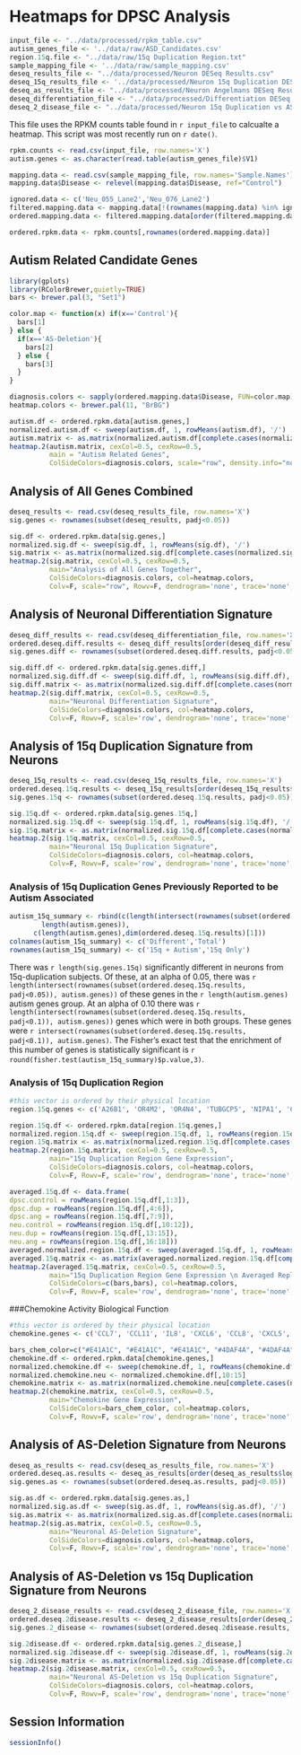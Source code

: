 Heatmaps for DPSC Analysis
========================================================

```r
input_file <- "../data/processed/rpkm_table.csv"
autism_genes_file <- '../data/raw/ASD_Candidates.csv'
region.15q.file <- "../data/raw/15q Duplication Region.txt"
sample_mapping_file <- '../data/raw/sample_mapping.csv'
deseq_results_file <- "../data/processed/Neuron DESeq Results.csv"
deseq_15q_results_file <- '../data/processed/Neuron 15q Duplication DESeq Results.csv'
deseq_as_results_file <- "../data/processed/Neuron Angelmans DESeq Results.csv"
deseq_differentiation_file <- "../data/processed/Differentiation DESeq Results.csv"
deseq_2_disease_file <- "../data/processed/Neuron 15q Duplication vs AS Deletion DESeq Results.csv"
```

This file uses the RPKM counts table found in `r input_file` to calcualte a heatmap.  This script was most recently run on `r date()`.

```r
rpkm.counts <- read.csv(input_file, row.names='X')
autism.genes <- as.character(read.table(autism_genes_file)$V1)

mapping.data <- read.csv(sample_mapping_file, row.names='Sample.Names')
mapping.data$Disease <- relevel(mapping.data$Disease, ref="Control")

ignored.data <- c('Neu_055_Lane2','Neu_076_Lane2')
filtered.mapping.data <- mapping.data[!(rownames(mapping.data) %in% ignored.data),]
ordered.mapping.data <- filtered.mapping.data[order(filtered.mapping.data$Cell.Type, filtered.mapping.data$Disease),]

ordered.rpkm.data <- rpkm.counts[,rownames(ordered.mapping.data)]
```

Autism Related Candidate Genes
-------------------------------

```r
library(gplots)
library(RColorBrewer,quietly=TRUE)
bars <- brewer.pal(3, "Set1")

color.map <- function(x) if(x=='Control'){
  bars[1]
} else {
  if(x=='AS-Deletion'){
    bars[2]
  } else {
    bars[3]
  }
}

diagnosis.colors <- sapply(ordered.mapping.data$Disease, FUN=color.map)
heatmap.colors <- brewer.pal(11, "BrBG")

autism.df <- ordered.rpkm.data[autism.genes,]
normalized.autism.df <- sweep(autism.df, 1, rowMeans(autism.df), '/')
autism.matrix <- as.matrix(normalized.autism.df[complete.cases(normalized.autism.df),])
heatmap.2(autism.matrix, cexCol=0.5, cexRow=0.5, 
          main = "Autism Related Genes",
          ColSideColors=diagnosis.colors, scale="row", density.info="none", dendrogram='row', Colv=F, col=heatmap.colors, trace='none')
```

Analysis of All Genes Combined
-------------------------------
```r
deseq_results <- read.csv(deseq_results_file, row.names='X')
sig.genes <- rownames(subset(deseq_results, padj<0.05))

sig.df <- ordered.rpkm.data[sig.genes,]
normalized.sig.df <- sweep(sig.df, 1, rowMeans(sig.df), '/')
sig.matrix <- as.matrix(normalized.sig.df[complete.cases(normalized.sig.df),])
heatmap.2(sig.matrix, cexCol=0.5, cexRow=0.5, 
          main="Analysis of All Genes Together",
          ColSideColors=diagnosis.colors, col=heatmap.colors,
          Colv=F, scale="row", Rowv=F, dendrogram='none', trace='none', density.info="none")
```

Analysis of Neuronal Differentiation Signature
---------------------------------------------------

```r
deseq_diff_results <- read.csv(deseq_differentiation_file, row.names='X')
ordered.deseq.diff.results <- deseq_diff_results[order(deseq_diff_results$log2FoldChange),]
sig.genes.diff <- rownames(subset(ordered.deseq.diff.results, padj<0.05))

sig.diff.df <- ordered.rpkm.data[sig.genes.diff,]
normalized.sig.diff.df <- sweep(sig.diff.df, 1, rowMeans(sig.diff.df), '/')
sig.diff.matrix <- as.matrix(normalized.sig.diff.df[complete.cases(normalized.sig.diff.df),])
heatmap.2(sig.diff.matrix, cexCol=0.5, cexRow=0.5, 
          main="Neuronal Differentiation Signature",
          ColSideColors=diagnosis.colors, col=heatmap.colors,
          Colv=F, Rowv=F, scale='row', dendrogram='none', trace='none', density.info="none")
```

Analysis of 15q Duplication Signature from Neurons
---------------------------------------------------

```r
deseq_15q_results <- read.csv(deseq_15q_results_file, row.names='X')
ordered.deseq.15q.results <- deseq_15q_results[order(deseq_15q_results$log2FoldChange),]
sig.genes.15q <- rownames(subset(ordered.deseq.15q.results, padj<0.05))

sig.15q.df <- ordered.rpkm.data[sig.genes.15q,]
normalized.sig.15q.df <- sweep(sig.15q.df, 1, rowMeans(sig.15q.df), '/')
sig.15q.matrix <- as.matrix(normalized.sig.15q.df[complete.cases(normalized.sig.15q.df),])
heatmap.2(sig.15q.matrix, cexCol=0.5, cexRow=0.5, 
          main="Neuronal 15q Duplication Signature",
          ColSideColors=diagnosis.colors, col=heatmap.colors,
          Colv=F, Rowv=F, scale='row', dendrogram='none', trace='none', density.info="none")
```

### Analysis of 15q Duplication Genes Previously Reported to be Autism Associated

```r
autism_15q_summary <- rbind(c(length(intersect(rownames(subset(ordered.deseq.15q.results, padj<0.1)), autism.genes)),
        length(autism.genes)), 
      c(length(autism.genes),dim(ordered.deseq.15q.results)[1]))
colnames(autism_15q_summary) <- c('Different','Total')
rownames(autism_15q_summary) <- c('15q + Autism','15q Only')
```

There was `r length(sig.genes.15q)` significantly different in neurons from 15q-duplication subjects.  Of these, at an alpha of 0.05, there was `r length(intersect(rownames(subset(ordered.deseq.15q.results, padj<0.05)), autism.genes))` of these genes in the `r length(autism.genes)` autism genes group.  At an alpha of 0.10 there was `r length(intersect(rownames(subset(ordered.deseq.15q.results, padj<0.1)), autism.genes))` genes which were in both groups.  These genes were `r intersect(rownames(subset(ordered.deseq.15q.results, padj<0.1)), autism.genes)`.  The Fisher's exact test that the enrichment of this number of genes is statistically significant is `r round(fisher.test(autism_15q_summary)$p.value,3)`.

### Analysis of 15q Duplication Region

```r
#this vector is ordered by their physical location
region.15q.genes <- c('A26B1', 'OR4M2', 'OR4N4', 'TUBGCP5', 'NIPA1', 'CYFIP1', 'NIPA2', 'MKRN3', 'MAGEL2', 'NDN', 'SNURF', 'SNRPN', 'UBE3A', 'ATP10A', 'GABRB3', 'GABRA5', 'GABRG3', 'OCA2', 'HERC2', 'APBA2', 'NDNL2', 'TJP1', 'CHRFAM7A', 'MTMR10', 'TRPM1', 'CHRNA7', 'GREM1')

region.15q.df <- ordered.rpkm.data[region.15q.genes,]
normalized.region.15q.df <- sweep(region.15q.df, 1, rowMeans(region.15q.df), '/')
region.15q.matrix <- as.matrix(normalized.region.15q.df[complete.cases(normalized.region.15q.df),])
heatmap.2(region.15q.matrix, cexCol=0.5, cexRow=0.5, 
          main="15q Duplication Region Gene Expression",
          ColSideColors=diagnosis.colors, col=heatmap.colors,
          Colv=F, Rowv=F, scale='row', dendrogram='none', trace='none', density.info="none")

averaged.15q.df <- data.frame(
dpsc.control = rowMeans(region.15q.df[,1:3]),
dpsc.dup = rowMeans(region.15q.df[,4:6]),
dpsc.ang = rowMeans(region.15q.df[,7:9]),
neu.control = rowMeans(region.15q.df[,10:12]),
neu.dup = rowMeans(region.15q.df[,13:15]),
neu.ang = rowMeans(region.15q.df[,16:18]))
averaged.normalized.region.15q.df <- sweep(averaged.15q.df, 1, rowMeans(averaged.15q.df), '/')
averaged.15q.matrix <- as.matrix(averaged.normalized.region.15q.df[complete.cases(averaged.normalized.region.15q.df),])
heatmap.2(averaged.15q.matrix, cexCol=0.5, cexRow=0.5, 
          main="15q Duplication Region Gene Expression \n Averaged Replicates",
          ColSideColors=c(bars,bars), col=heatmap.colors,
          Colv=F, Rowv=F, scale='row', dendrogram='none', trace='none', density.info="none")

```

###Chemokine Activity Biological Function
```r
#this vector is ordered by their physical location
chemokine.genes <- c('CCL7', 'CCL11', 'IL8', 'CXCL6', 'CCL8', 'CXCL5', 'CXCL2', 'CXCL16', 'CKLF', 'CXCL3', 'CCL2', 'CCL13', 'CCl1', 'CCL20', 'CCL4', 'CCL26', 'CXCL10', 'XCL2', 'CCL5', 'CCL3', 'CXCL13', 'XCL1', 'PF4', 'CCL21', 'CXCL29', 'CCL27', 'CXCL1', 'CCL16', 'CCL22', 'CXCL12', 'CX3CL1', 'C5', 'CCL28', 'CXCL14')

bars_chem_color=c("#E41A1C", "#E41A1C", "#E41A1C", "#4DAF4A", "#4DAF4A", "#4DAF4A")
chemokine.df <- ordered.rpkm.data[chemokine.genes,]
normalized.chemokine.df <- sweep(chemokine.df, 1, rowMeans(chemokine.df), '/')
normalized.chemokine.neu <- normalized.chemokine.df[,10:15]
chemokine.matrix <- as.matrix(normalized.chemokine.neu[complete.cases(normalized.chemokine.neu),])
heatmap.2(chemokine.matrix, cexCol=0.5, cexRow=0.5, 
          main="Chemokine Gene Expression",
          ColSideColors=bars_chem_color, col=heatmap.colors,
          Colv=F, Rowv=F, scale='row', dendrogram='none', trace='none', density.info="none")
```


Analysis of AS-Deletion Signature from Neurons
---------------------------------------------------

```r
deseq_as_results <- read.csv(deseq_as_results_file, row.names='X')
ordered.deseq.as.results <- deseq_as_results[order(deseq_as_results$log2FoldChange),]
sig.genes.as <- rownames(subset(ordered.deseq.as.results, padj<0.05))

sig.as.df <- ordered.rpkm.data[sig.genes.as,]
normalized.sig.as.df <- sweep(sig.as.df, 1, rowMeans(sig.as.df), '/')
sig.as.matrix <- as.matrix(normalized.sig.as.df[complete.cases(normalized.sig.as.df),])
heatmap.2(sig.as.matrix, cexCol=0.5, cexRow=0.5, 
          main="Neuronal AS-Deletion Signature",
          ColSideColors=diagnosis.colors, col=heatmap.colors,
          Colv=F, Rowv=F, scale='row', dendrogram='none', trace='none', density.info="none")
```

Analysis of AS-Deletion vs 15q Duplication Signature from Neurons
------------------------------------------------------------------

```r
deseq_2_disease_results <- read.csv(deseq_2_disease_file, row.names='X')
ordered.deseq.2disease.results <- deseq_2_disease_results[order(deseq_2_disease_results$log2FoldChange),]
sig.genes.2_disease <- rownames(subset(ordered.deseq.2disease.results, padj<0.05))

sig.2disease.df <- ordered.rpkm.data[sig.genes.2_disease,]
normalized.sig.2disease.df <- sweep(sig.2disease.df, 1, rowMeans(sig.2disease.df), '/')
sig.2disease.matrix <- as.matrix(normalized.sig.2disease.df[complete.cases(normalized.sig.2disease.df),])
heatmap.2(sig.2disease.matrix, cexCol=0.5, cexRow=0.5, 
          main="Neuronal AS-Deletion vs 15q Duplication Signature",
          ColSideColors=diagnosis.colors, col=heatmap.colors,
          Colv=F, Rowv=F, scale='row', dendrogram='none', trace='none', density.info="none")
```

Session Information
-------------------

```r
sessionInfo()
```
